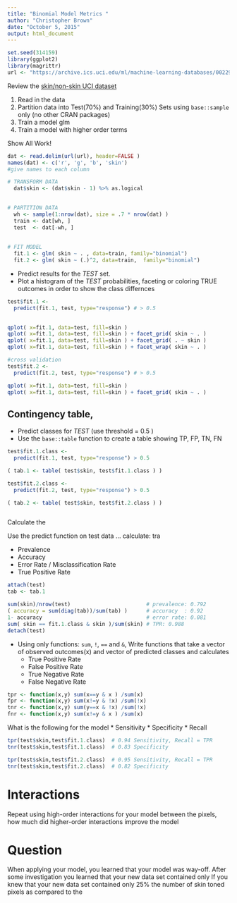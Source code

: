 ---
title: "Binomial Model Metrics "
author: "Christopher Brown"
date: "October 5, 2015"
output: html_document
---

```{r}
set.seed(314159)
library(ggplot2)
library(magrittr)
url <- "https://archive.ics.uci.edu/ml/machine-learning-databases/00229/Skin_NonSkin.txt"
```

Review the [skin/non-skin UCI dataset]("https://archive.ics.uci.edu/ml/machine-learning-databases/00229/Skin_NonSkin.txt")

1. Read in the data
2. Partition data into Test(70%) and Training(30%) Sets using `base::sample` only (no other CRAN packages)  
3. Train a model glm
4. Train a model with higher order terms

Show All Work!


```{r}

dat <- read.delim(url(url), header=FALSE )
names(dat) <- c('r', 'g', 'b', 'skin') 
#give names to each column

# TRANSFORM DATA
  dat$skin <- (dat$skin - 1) %>% as.logical 

  
# PARTITION DATA
  wh <- sample(1:nrow(dat), size = .7 * nrow(dat) )
  train <- dat[wh, ]
  test  <- dat[-wh, ]
  
  
# FIT MODEL
  fit.1 <- glm( skin ~ . , data=train, family="binomial")
  fit.2 <- glm( skin ~ (.)^2, data=train,  family="binomial")

```


- Predict results for the *TEST* set.  
- Plot a histogram of the *TEST* probabilities, faceting or coloring TRUE outcomes in order to show the class differnces 


```{r}

test$fit.1 <-  
  predict(fit.1, test, type="response") # > 0.5 

  
qplot( x=fit.1, data=test, fill=skin )
qplot( x=fit.1, data=test, fill=skin ) + facet_grid( skin ~ . )
qplot( x=fit.1, data=test, fill=skin ) + facet_grid( . ~ skin )
qplot( x=fit.1, data=test, fill=skin ) + facet_wrap( skin ~ . )

#cross validation
test$fit.2 <- 
  predict(fit.2, test, type="response") # > 0.5 

qplot( x=fit.1, data=test, fill=skin )
qplot( x=fit.1, data=test, fill=skin ) + facet_grid( skin ~ . )


```



## Contingency table, 

- Predict classes for *TEST* (use threshold = 0.5 )
- Use the `base::table` function to create a table showing TP, FP, TN, FN


```{r}

test$fit.1.class <-  
  predict(fit.1, test, type="response") > 0.5 

( tab.1 <- table( test$skin, test$fit.1.class ) )

test$fit.2.class <-  
  predict(fit.2, test, type="response") > 0.5 

( tab.2 <- table( test$skin, test$fit.2.class ) )



```

Calculate the 


Use the predict function on test data ... calculate: tra

- Prevalence 
- Accuracy
- Error Rate / Misclassification Rate
- True Positive Rate

```{r, echo=FALSE}
attach(test)
tab <- tab.1

sum(skin)/nrow(test)                        # prevalence: 0.792
( accuracy = sum(diag(tab))/sum(tab) )      # accuracy  : 0.92
1- accuracy                                 # error rate: 0.081
sum( skin == fit.1.class & skin )/sum(skin) # TPR: 0.988
detach(test)

```


- Using only functions: `sum`, `!`, `==` and `&`, 
Write functions that take a vector of observed outcomes(x) and vector of predicted classes and calculates 
  - True Positive Rate  
  - False Positive Rate
  - True Negative Rate  
  - False Negative Rate 

```{r}

tpr <- function(x,y) sum(x==y & x ) /sum(x) 
fpr <- function(x,y) sum(x!=y & !x) /sum(!x)  
tnr <- function(x,y) sum(y==x & !x) /sum(!x)
fnr <- function(x,y) sum(x!=y & x ) /sum(x)

```


What is the following for the model
* Sensitivity 
* Specificity 
* Recall 


```{r}
tpr(test$skin,test$fit.1.class)  # 0.94 Sensitivity, Recall = TPR
tnr(test$skin,test$fit.1.class)  # 0.83 Specificity

tpr(test$skin,test$fit.2.class)  # 0.95 Sensitivity, Recall = TPR
tnr(test$skin,test$fit.2.class)  # 0.82 Specificity
```


# Interactions

Repeat using high-order interactions for your model between the pixels, how much did higher-order interactions improve the model



# Question

When applying your model, you learned that your model was way-off. After some investigation you learned that your new data set contained only If you knew that your new data set contained only 25% the number of skin toned pixels as compared to the 



